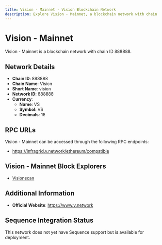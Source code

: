 ```yaml
--- 
title: Vision - Mainnet - Vision Blockchain Network
description: Explore Vision - Mainnet, a blockchain network with chain ID 888888. Learn about its native currency, VS, and how to interact with the network.
---
```


# Vision - Mainnet

Vision - Mainnet is a blockchain network with chain ID 888888.

## Network Details

- **Chain ID**: 888888
- **Chain Name**: Vision
- **Short Name**: vision
- **Network ID**: 888888
- **Currency**: 
  - **Name**: VS
  - **Symbol**: VS
  - **Decimals**: 18

## RPC URLs

Vision - Mainnet can be accessed through the following RPC endpoints:

- https://infragrid.v.network/ethereum/compatible

## Vision - Mainnet Block Explorers

- [Visionscan](https://www.visionscan.org)

## Additional Information

- **Official Website**: https://www.v.network

## Sequence Integration Status

This network does not yet have Sequence support but is available for deployment.
